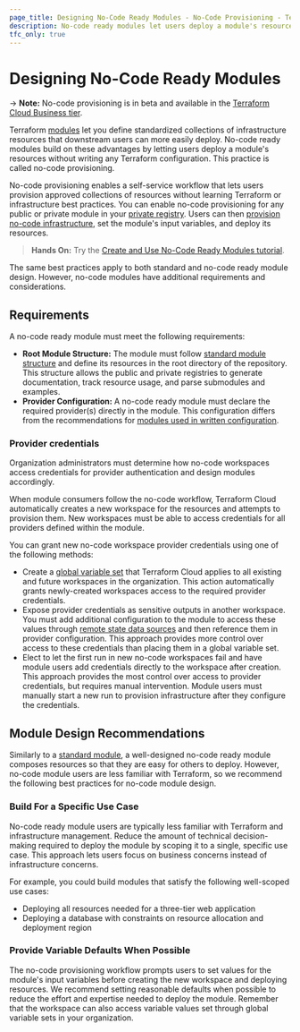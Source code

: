```yaml
---
page_title: Designing No-Code Ready Modules - No-Code Provisioning - Terraform Cloud
description: No-code ready modules let users deploy a module's resources without writing configuration. Prepare modules for no-code ready provisioning.
tfc_only: true
---
```


# Designing No-Code Ready Modules

-> **Note:** No-code provisioning is in beta and available in the [Terraform Cloud Business tier](https://www.hashicorp.com/products/terraform/pricing).

Terraform [modules](/terraform/language/modules) let you define standardized collections of infrastructure resources that downstream users can more easily deploy. No-code ready modules build on these advantages by letting users deploy a module's resources without writing any Terraform configuration. This practice is called no-code provisioning.

No-code provisioning enables a self-service workflow that lets users provision approved collections of resources without learning Terraform or infrastructure best practices. You can enable no-code provisioning for any public or private module in your [private registry](/terraform/cloud-docs/registry). Users can then [provision no-code infrastructure](/terraform/cloud-docs/no-code-provisioning/provisioning), set the module's input variables, and deploy its resources.

> **Hands On:** Try the [Create and Use No-Code Ready Modules tutorial](/terraform/tutorials/cloud/no-code-provisioning).

The same best practices apply to both standard and no-code ready module design. However, no-code modules have additional requirements and considerations.

## Requirements

A no-code ready module must meet the following requirements:
- **Root Module Structure:** The module must follow [standard module structure](/terraform/language/modules/develop/structure) and define its resources in the root directory of the repository. This structure allows the public and private registries to generate documentation, track resource usage, and parse submodules and examples.
- **Provider Configuration:** A no-code ready module must declare the required provider(s) directly in the module. This configuration differs from the recommendations for [modules used in written configuration](/terraform/language/modules/develop/providers#legacy-shared-modules-with-provider-configurations).

### Provider credentials

Organization administrators must determine how no-code workspaces access credentials for provider authentication and design modules accordingly.

When module consumers follow the no-code workflow, Terraform Cloud automatically creates a new workspace for the resources and attempts to provision them. New workspaces must be able to access credentials for all providers defined within the module.

You can grant new no-code workspace provider credentials using one of the following methods:

- Create a [global variable set](/terraform/cloud-docs/workspaces/variables/managing-variables#variable-sets) that Terraform Cloud applies to all existing and future workspaces in the organization. This action automatically grants newly-created workspaces access to the required provider credentials.
- Expose provider credentials as sensitive outputs in another workspace. You must add additional configuration to the module to access these values through [remote state data sources](/terraform/language/state/remote-state-data) and then reference them in provider configuration. This approach provides more control over access to these credentials than placing them in a global variable set.
- Elect to let the first run in new no-code workspaces fail and have module users add credentials directly to the workspace after creation. This approach provides the most control over access to provider credentials, but requires manual intervention. Module users must manually start a new run to provision infrastructure after they configure the credentials.

## Module Design Recommendations

Similarly to a [standard module](/terraform/language/modules/develop#when-to-write-a-module), a well-designed no-code ready module composes resources so that they are easy for others to deploy. However, no-code module users are less familiar with Terraform, so we recommend the following best practices for no-code module design.

### Build For a Specific Use Case

No-code ready module users are typically less familiar with Terraform and infrastructure management. Reduce the amount of technical decision-making required to deploy the module by scoping it to a single, specific use case. This approach lets users focus on business concerns instead of infrastructure concerns.

For example, you could build modules that satisfy the following well-scoped use cases:
- Deploying all resources needed for a three-tier web application
- Deploying a database with constraints on resource allocation and deployment region

### Provide Variable Defaults When Possible

The no-code provisioning workflow prompts users to set values for the module's input variables before creating the new workspace and deploying resources. We recommend setting reasonable defaults when possible to reduce the effort and expertise needed to deploy the module. Remember that the workspace can also access variable values set through global variable sets in your organization.
